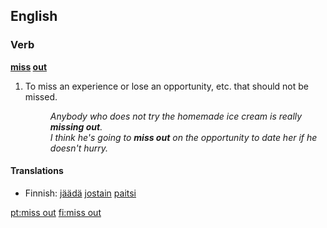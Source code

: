 ==English==

===Verb===
'''[[miss]] [[out]]'''
#{{idiom}} To miss an experience or lose an opportunity, etc. that should not be missed.
#:''Anybody who does not try the homemade ice cream is really '''missing out'''.''
#:''I think he's going to '''miss out''' on the opportunity to date her if he doesn't hurry.''

====Translations====
{{trans-top|extremely happy and carefree}}
* Finnish: [[jäädä]] [[jostain]] [[paitsi]]
{{trans-mid}}
{{trans-bottom}}

[[pt:miss out]]
[[fi:miss out]]